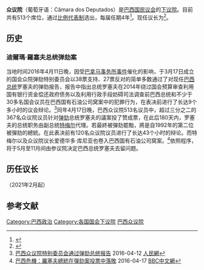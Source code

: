 {{Infobox legislature
| name               = 众议院
| native_name        = Câmara dos Deputados
| transcription_name =
| legislature        =
| coa_pic            = Coat of arms of Brazil.svg
| structure1         = Brazilian_Chamber_of_Deputies_2022.svg
| structure1_res     = 220px
| structure2         =
| structure2_res     =
| political_groups1  = {{Collapsible list |title=[[巴西政党列表|席位]] 

|{{Colorbox|#3F4196}} [[自由党_(巴西)|自由党]] (61)
|{{Colorbox|#254aa5}} [[巴西联盟|巴西联盟]] (53)
|{{Colorbox|#c4122d}} [[劳工党_(巴西)|劳工党]] (52)
|{{Colorbox|#65bee6}} [[进步党_(巴西)|进步党]] (44)
|{{Colorbox|#70c846}} [[社会民主党_(巴西)|社会民主党]] (35)
|{{Colorbox|#00aa4f}} [[巴西民主运动|巴西民主运动]] (34)
|{{Colorbox|#0080FF}} [[巴西社会民主党|巴西社会民主党]] (33)
|{{Colorbox|#0066CC}} [[共和党_(巴西)|共和党]] (33)
|{{Colorbox|#e5ad02}} [[巴西社会党|巴西社会党]] (30)
|{{Colorbox|#FE8E6D}} [[民主工党_(巴西)|民主工党]] (25)
|{{Colorbox|#1b1845}} [[团结_(巴西)|团结]] (14)
|{{Colorbox|#31a836}} [[社会秩序共和党|社会秩序共和党]] (11)
|{{Colorbox|#006f41}} [[社会基督教党|社会基督教党]] (11)
|{{Colorbox|#00bfff}} [[巴西工党|巴西工党]] (11)
|{{Colorbox|#31a836}} [[我们能_(巴西)|我们能]] (10)
|{{Colorbox|#fbe106}} [[社会主义和自由党_(巴西)|社会主义和自由党]] (10)
|{{Colorbox|#d05f3b}} [[前进_(巴西)|前进]] (8)
|{{Colorbox|#FF4D00}} [[新党_(巴西)|新党]] (8)
|{{Colorbox|#DA251C}} [[巴西共产党|巴西共产党]] (7)
|{{Colorbox|#ec008c}} [[公民权_(政党)|公民权]] (6)
|{{Colorbox|#CCAA00}} [[爱国者_(政党)|爱国者]] (6)
|{{Colorbox|#006600}} [[绿党_(巴西)|绿党]] (4)
|{{Colorbox|#00C2BB}} [[可持续网络|可持续网络]] (1)

}}
| political_groups2  =
| voting_system1     = [[Open_list|Open list]] [[比例代表制|比例代表制]]
| voting_system2     =
| last_election1     = [[2018年巴西大選|2018年10月7日]]
| last_election2     =
| session_room       = Chamber_of_Deputies_of_Brazil_(09-09-2012).jpg
| house_type         = 下议院
| leader1_type       = 议长
| leader1            = {{Link-en|阿图尔·利拉|Arthur Lira}}
| party1             = [[进步党_(巴西)|进步党]] - [[阿拉戈斯州|阿拉戈斯州]]
| election1          = 2021年2月1日
| leader2_type       = 政府领导人
| leader2            = {{Link-pt|里卡多·巴罗斯|Ricardo Barros}}
| party2             = [[进步党_(巴西)|进步党]] - [[巴拉那州|巴拉那州]]
| election2          = 2020年8月12日
| leader3_type       = 多数党领袖
| leader3            = {{Link-pt|阿吉纳尔多·里贝罗|Aguinaldo Ribeiro}}
| party3             = [[进步党_(巴西)|进步党]] - [[帕拉伊巴州|帕拉伊巴州]]
| election3          = 2019年3月20日
| leader4_type       = 反对党领袖
| leader4            = {{Link-pt|亚历山德罗·莫隆|Alessandro Molon}}
| party4             = [[巴西社会党|巴西社会党]] - [[里约热内卢州|里约热内卢州]]
| election4          = 2021年3月25日
| leader5_type       = 少数党领袖
| leader5            = {{Link-pt|马塞洛·弗雷索|Marcelo Freixo}}
| party5             = [[社会自由党|社会自由党]] - [[里约热内卢州|里约热内卢州]]
| election5          = 2021年3月24日
| members            = 513
| next_election1     = [[2022年巴西大选|2022年10月2日]]
| meeting_place      = 巴西议会大厦<br/>巴西联邦区巴西利亚
| website            = [http://www.camara.gov.br/ www.camara.gov.br]
}}
'''众议院'''（葡萄牙语：Câmara dos Deputados）是[[巴西国民议会|巴西国民议会]]的[[下议院|下议院]]。目前共有513个席位，通过[[比例代表制|比例代表制]]选出，每届任期4年<ref>{{Cite web|title=巴西国家概况|url=http://br.china-embassy.org/chn/bxwx/bxjj/t1027410.htm|accessdate=2021-04-22|date=2013-04-01|work=br.china-embassy.org|publisher=中华人民共和国驻巴西联邦共和国大使馆|archive-date=2021-04-22|archive-url=https://web.archive.org/web/20210422050440/http://br.china-embassy.org/chn/bxwx/bxjj/t1027410.htm|dead-url=no}}</ref>。现任议长为{{Link-en|阿图尔·利拉|Arthur Lira}}<ref>{{Cite web|title=巴西联邦议会选出新一届参众两院议长|url=https://www.chinanews.com/gj/2021/02-02/9403028.shtml|accessdate=2021-04-22|work=|publisher=中新网|archive-date=2021-05-02|archive-url=https://web.archive.org/web/20210502000512/https://www.chinanews.com/gj/2021/02-02/9403028.shtml|dead-url=no}}</ref>。

==历史==
===迪爾瑪·羅塞夫总统弹劾案===
当地时间2016年4月11日晚，因受[[巴拿馬文件|巴拿马事务所事件]]催化的影响，于3月17日成立的国会众院弹劾特别委员会以38票支持、27票反对的简单多数通过了对现任[[巴西总统|巴西总统]]罗塞夫的弹劾报告，报告中指出总统罗塞夫在2014年绕过国会预算审查利用国有银行资金偿还政府债务以及利用行政手段妨碍司法调查前巴西总统和不少于30多名国会议员在巴西国有石油公司窝案中的犯罪行为，在表决前进行了长达9个多小时的议会辩论。<ref>[http://world.people.com.cn/n1/2016/0412/c1002-28270238.html 巴西众议院特别委员会通过弹劾总统报告] {{Wayback|url=http://world.people.com.cn/n1/2016/0412/c1002-28270238.html |date=20201017065234 }} 2016-04-12 [[人民網|人民網]]</ref>同年4月17日晚，巴西众议院513名议员中，超过三分之二的367名众议院议员针对[[弹劾|弹劾]]总统罗塞夫的議案投了赞成票，在此后180天内，罗塞夫的总统职务由副总统[[特梅尔|特梅尔]]代理。若最終被彈劾罷黜，將是自1992年的第二位被彈劾的總統。在此表决前有120名众议院议员进行了长达43个小时的辩论。而特梅尔以及众议院议长爱德华多·库尼亚也卷入巴西国有石油公司窝案。<ref>[http://www.bbc.com/zhongwen/trad/world/2016/04/160417_brazil_impeachment_vote_rousseff 巴西危機：羅塞夫總統在彈劾案投票中落敗] {{Wayback|url=http://www.bbc.com/zhongwen/trad/world/2016/04/160417_brazil_impeachment_vote_rousseff |date=20200614154650 }} 2016-04-17 [[BBC中文網|BBC中文網]]</ref>依照程序，将于5月至11月间由参议院决定巴西总统罗塞夫去留问题。

== 历任议长 ==
{{Link-en|阿图尔·利拉|Arthur Lira}}（2021年2月起）

==参考文献==
{{reflist}}
{{國家下議院}}{{巴西政党}}
[[Category:巴西政治|Category:巴西政治]]
[[Category:各国国会下议院|Category:各国国会下议院]]
[[Category:巴西众议院|]]